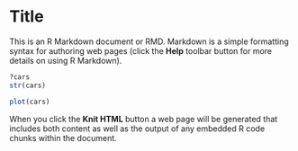 Title
========================================================

This is an R Markdown document or RMD. Markdown is a simple formatting syntax for authoring web pages (click the **Help** toolbar button for more details on using R Markdown).


```r
?cars
str(cars)
```

```r
plot(cars)
```




When you click the **Knit HTML** button a web page will be generated that includes both content as well as the output of any embedded R code chunks within the document.
